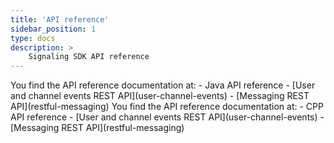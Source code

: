 ```yaml
---
title: 'API reference'
sidebar_position: 1
type: docs
description: >
    Signaling SDK API reference 
---
```





<APIReference />

<PlatformWrapper platform="linux-java">
You find the API reference documentation <Vg k="MESS_SDK" /> at:
-    <Link to="{{Global.SIG_SDK_API_LNX_JAVA}}/index.html">Java API reference</Link>
-    [User and channel events REST API](user-channel-events)
-    [Messaging REST API](restful-messaging)
</PlatformWrapper>


<PlatformWrapper platform="windows">
You find the API reference documentation <Vg k="MESS_SDK" /> at:
-    <Link to="{{Global.SIG_SDK_API_WIN_CPP}}/index.html">CPP API reference</Link>
-    [User and channel events REST API](user-channel-events)
-    [Messaging REST API](restful-messaging)
</PlatformWrapper>

